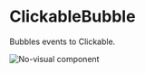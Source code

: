 # ClickableBubble

Bubbles events to Clickable.

![No-visual component](public/assets/no-visual-component.webp)